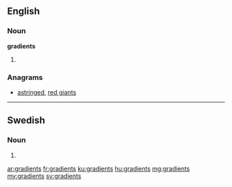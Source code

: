 ==English==

===Noun===
'''gradients'''

# {{plural of|[[gradient]]}}

===Anagrams===
* [[astringed#English|astringed]], [[red giants#English|red giants]]

----

==Swedish==

===Noun===
{{head|sv|noun form}}

# {{sv-noun-form-indef-gen|gradient}}

[[ar:gradients]]
[[fr:gradients]]
[[ku:gradients]]
[[hu:gradients]]
[[mg:gradients]]
[[my:gradients]]
[[sv:gradients]]